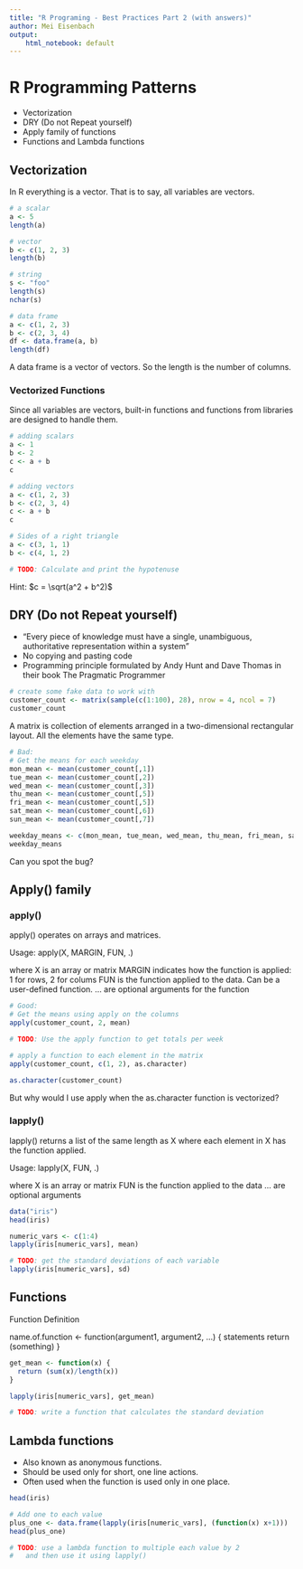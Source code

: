 ---
title: "R Programing - Best Practices Part 2 (with answers)"
author: Mei Eisenbach
output:
    html_notebook: default
---
# R Programming Patterns
- Vectorization
- DRY (Do not Repeat yourself)
- Apply family of functions
- Functions and Lambda functions

## Vectorization
In R everything is a vector. That is to say, all variables are vectors.
```{r}
# a scalar
a <- 5
length(a)
```

```{r}
# vector
b <- c(1, 2, 3)
length(b)
```

```{r}
# string
s <- "foo"
length(s)
nchar(s)
```

```{r}
# data frame
a <- c(1, 2, 3)
b <- c(2, 3, 4)
df <- data.frame(a, b)
length(df)
```
A data frame is a vector of vectors. So the length is the number of columns.

### Vectorized Functions
Since all variables are vectors, built-in functions and functions from libraries are designed to handle them.

```{r}
# adding scalars
a <- 1
b <- 2
c <- a + b
c
```

```{r}
# adding vectors
a <- c(1, 2, 3)
b <- c(2, 3, 4)
c <- a + b
c
```

```{r}
# Sides of a right triangle
a <- c(3, 1, 1)
b <- c(4, 1, 2)

# TODO: Calculate and print the hypotenuse

```
Hint: $c = \sqrt(a^2 + b^2)$

## DRY (Do not Repeat yourself)
- "Every piece of knowledge must have a single, unambiguous, authoritative representation within a system"
- No copying and pasting code
- Programming principle formulated by Andy Hunt and Dave Thomas in their book The Pragmatic Programmer

```{r}
# create some fake data to work with
customer_count <- matrix(sample(c(1:100), 28), nrow = 4, ncol = 7)
customer_count
```
A matrix is collection of elements arranged in a two-dimensional rectangular layout. All the elements have the same type.

```{r}
# Bad:
# Get the means for each weekday
mon_mean <- mean(customer_count[,1])
tue_mean <- mean(customer_count[,2])
wed_mean <- mean(customer_count[,3])
thu_mean <- mean(customer_count[,5])
fri_mean <- mean(customer_count[,5])
sat_mean <- mean(customer_count[,6])
sun_mean <- mean(customer_count[,7])

weekday_means <- c(mon_mean, tue_mean, wed_mean, thu_mean, fri_mean, sat_mean, sun_mean)
weekday_means
```
Can you spot the bug?

## Apply() family
### apply()

apply() operates on arrays and matrices. 

Usage: apply(X, MARGIN, FUN, .)

where
X is an array or matrix
MARGIN indicates how the function is applied: 1 for rows, 2 for colums
FUN is the function applied to the data. Can be a user-defined function.
... are optional arguments for the function

```{r}
# Good:
# Get the means using apply on the columns
apply(customer_count, 2, mean)
```

```{r}
# TODO: Use the apply function to get totals per week


```

```{r}
# apply a function to each element in the matrix
apply(customer_count, c(1, 2), as.character)
```

```{r}
as.character(customer_count)
```
But why would I use apply when the as.character function is vectorized?

### lapply()
lapply() returns a list of the same length as X where each element in X has the function applied.

Usage: lapply(X, FUN, .)

where
X is an array or matrix
FUN is the function applied to the data
... are optional arguments

```{r}
data("iris")
head(iris)
```

```{r}
numeric_vars <- c(1:4)
lapply(iris[numeric_vars], mean)
```

```{r}
# TODO: get the standard deviations of each variable
lapply(iris[numeric_vars], sd)

```

## Functions
Function Definition

name.of.function <- function(argument1, argument2, ...) {
    statements
    return (something)
}

```{r}
get_mean <- function(x) {
  return (sum(x)/length(x))
}

lapply(iris[numeric_vars], get_mean)

```


```{r}
# TODO: write a function that calculates the standard deviation


```

## Lambda functions
- Also known as anonymous functions.
- Should be used only for short, one line actions.
- Often used when the function is used only in one place.

```{r}
head(iris)

# Add one to each value
plus_one <- data.frame(lapply(iris[numeric_vars], (function(x) x+1)))
head(plus_one)
```

```{r}
# TODO: use a lambda function to multiple each value by 2
#   and then use it using lapply()



```

